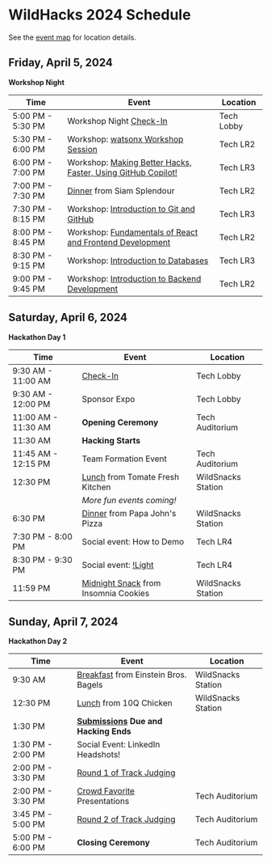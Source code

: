 # WildHacks 2024 Schedule

See the [event map](/map) for location details.

## Friday, April 5, 2024

**Workshop Night**

| Time              | Event                                                                                                                       | Location   |
| ----------------- | --------------------------------------------------------------------------------------------------------------------------- | ---------- |
| 5:00 PM - 5:30 PM | Workshop Night [Check-In](/logistics/checking-in)                                                                           | Tech Lobby |
| 5:30 PM - 6:00 PM | Workshop: [watsonx Workshop Session](/workshops/#watsonx-workshop-session)                                                  | Tech LR2   |
| 6:00 PM - 7:00 PM | Workshop: [Making Better Hacks, Faster, Using GitHub Copilot!](/workshops/#making-better-hacks-faster-using-github-copilot) | Tech LR3   |
| 7:00 PM - 7:30 PM | [Dinner](/logistics/meal-options/#friday-dinner-from-siam-splendour) from Siam Splendour                                    | Tech LR2   |
| 7:30 PM - 8:15 PM | Workshop: [Introduction to Git and GitHub](/workshops/#introduction-to-git-and-github)                                      | Tech LR3   |
| 8:00 PM - 8:45 PM | Workshop: [Fundamentals of React and Frontend Development](/workshops/#fundamentals-of-react-and-frontend-development)      | Tech LR2   |
| 8:30 PM - 9:15 PM | Workshop: [Introduction to Databases](/workshops/#introduction-to-databases)                                                | Tech LR3   |
| 9:00 PM - 9:45 PM | Workshop: [Introduction to Backend Development](/workshops/#introduction-to-backend-development)                            | Tech LR2   |

## Saturday, April 6, 2024

**Hackathon Day 1**

| Time                | Event                                                                                                            | Location           |
| ------------------- | ---------------------------------------------------------------------------------------------------------------- | ------------------ |
| 9:30 AM - 11:00 AM  | [Check-In](/logistics/checking-in)                                                                               | Tech Lobby         |
| 9:30 AM - 12:00 PM  | Sponsor Expo                                                                                                     | Tech Lobby         |
| 11:00 AM - 11:30 AM | **Opening Ceremony**                                                                                             | Tech Auditorium    |
| 11:30 AM            | **Hacking Starts**                                                                                               |                    |
| 11:45 AM - 12:15 PM | Team Formation Event                                                                                             | Tech Auditorium    |
| 12:30 PM            | [Lunch](/logistics/meal-options/#saturday-lunch-from-tomate) from Tomate Fresh Kitchen                           | WildSnacks Station |
|                     | _More fun events coming!_                                                                                        |                    |
| 6:30 PM             | [Dinner](/logistics/meal-options/#saturday-dinner-from-papa-johns-pizza) from Papa John's Pizza                  | WildSnacks Station |
| 7:30 PM - 8:00 PM   | Social event: How to Demo                                                                                        | Tech LR4           |
| 8:30 PM - 9:30 PM   | Social event: [!Light](https://guide.mlh.io/organizer-resources/host-exciting-mini-events/mlh-mini-events/light) | Tech LR4           |
| 11:59 PM            | [Midnight Snack](/logistics/meal-options/#midnight-snack-from-insomnia-cookies) from Insomnia Cookies            | WildSnacks Station |

## Sunday, April 7, 2024

**Hackathon Day 2**

| Time              | Event                                                                                                       | Location           |
| ----------------- | ----------------------------------------------------------------------------------------------------------- | ------------------ |
| 9:30 AM           | [Breakfast](/logistics/meal-options/#sunday-breakfast-from-einstein-bros-bagels) from Einstein Bros. Bagels | WildSnacks Station |
| 12:30 PM          | [Lunch](/logistics/meal-options/#sunday-lunch-from-10q-chicken) from 10Q Chicken                            | WildSnacks Station |
| 1:30 PM           | **[Submissions](/project-guidelines/submission) Due and Hacking Ends**                                      |                    |
| 1:30 PM - 2:00 PM | Social Event: LinkedIn Headshots!                                                                           |                    |
| 2:00 PM - 3:30 PM | [Round 1 of Track Judging](/judging-and-awards/how-judging-works/#round-1---initial-judging)                |                    |
| 2:00 PM - 3:30 PM | [Crowd Favorite](/judging-and-awards/how-judging-works/#crowd-favorite) Presentations                       | Tech Auditorium    |
| 3:45 PM - 5:00 PM | [Round 2 of Track Judging](/judging-and-awards/how-judging-works/#round-2---live-presentations)             | Tech Auditorium    |
| 5:00 PM - 6:00 PM | **Closing Ceremony**                                                                                        | Tech Auditorium    |
